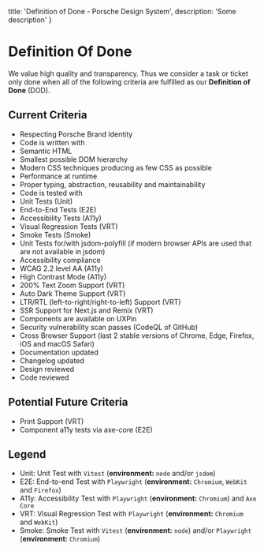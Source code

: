   title: 'Definition of Done - Porsche Design System',
  description: 'Some description'
}

# Definition Of Done

We value high quality and transparency.
Thus we consider a task or ticket only done when all of the following criteria are fulfilled as our **Definition of
Done** (DOD).

## Current Criteria

- Respecting Porsche Brand Identity
- Code is written with
- Semantic HTML
- Smallest possible DOM hierarchy
- Modern CSS techniques producing as few CSS as possible
- Performance at runtime
- Proper typing, abstraction, reusability and maintainability
- Code is tested with
- Unit Tests (Unit)
- End-to-End Tests (E2E)
- Accessibility Tests (A11y)
- Visual Regression Tests (VRT)
- Smoke Tests (Smoke)
- Unit Tests for/with jsdom-polyfill (if modern browser APIs are used that are not available in jsdom)
- Accessibility compliance
- WCAG 2.2 level AA (A11y)
- High Contrast Mode (A11y)
- 200% Text Zoom Support (VRT)
- Auto Dark Theme Support (VRT)
- LTR/RTL (left-to-right/right-to-left) Support (VRT)
- SSR Support for Next.js and Remix (VRT)
- Components are available on UXPin
- Security vulnerability scan passes (CodeQL of GitHub)
- Cross Browser Support (last 2 stable versions of Chrome, Edge, Firefox, iOS and macOS Safari)
- Documentation updated
- Changelog updated
- Design reviewed
- Code reviewed

## Potential Future Criteria

- Print Support (VRT)
- Component a11y tests via axe-core (E2E)

## Legend

- Unit: Unit Test with `Vitest` (**environment:** `node` and/or `jsdom`)
- E2E: End-to-end Test with `Playwright` (**environment:** `Chromium`, `WebKit` and `Firefox`)
- A11y: Accessibility Test with `Playwright` (**environment:** `Chromium`) and `Axe Core`
- VRT: Visual Regression Test with `Playwright` (**environment:** `Chromium` and `WebKit`)
- Smoke: Smoke Test with `Vitest` (**environment:** `node`) and/or `Playwright` (**environment:** `Chromium`)

